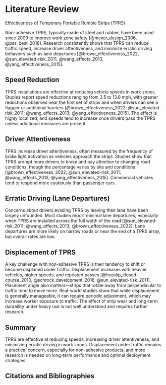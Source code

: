 # Literature Review

Effectiveness of Temporary Portable Rumble Strips (TPRS)

Non-adhesive TPRS, typically made of steel and rubber, have been used since 2009 to improve work zone safety [@meyer_design_2006, @pss_best_2018]. Research consistently shows that TPRS can reduce traffic speed, increase driver attentiveness, and minimize erratic driving behaviors such as lane departures [@brown_effectiveness_2022, @sun_elevated-risk_2011, @wang_effects_2013, @yang_effectiveness_2015].

## Speed Reduction

TPRS installations are effective at reducing vehicle speeds in work zones. Studies report speed reductions ranging from 3.5 to 13.8 mph, with greater reductions observed near the first set of strips and when drivers can see a flagger or additional barriers [@brown_effectiveness_2022; @sun_elevated-risk_2011; @wang_effects_2013; @yang_effectiveness_2015]. The effect is highly localized, and speeds tend to increase once drivers pass the TPRS unless additional measures are present.

## Driver Attentiveness

TPRS increase driver attentiveness, often measured by the frequency of brake light activation as vehicles approach the strips. Studies show that TPRS prompt more drivers to brake and pay attention to changing road conditions, though the percentage varies by site and conditions [@brown_effectiveness_2022; @sun_elevated-risk_2011; @wang_effects_2013; @yang_effectiveness_2015]. Commercial vehicles tend to respond more cautiously than passenger cars.

## Erratic Driving (Lane Departures)

Concerns about drivers evading TPRS by leaving their lane have been largely unfounded. Most studies report minimal lane departures, especially when TPRS are installed across the full width of the road [@sun_elevated-risk_2011; @wang_effects_2013; @brown_effectiveness_2022]. Lane departures are more likely on narrow roads or near the end of a TPRS array, but overall rates are low.

## Displacement of TPRS

A key challenge with non-adhesive TPRS is their tendency to shift or become displaced under traffic. Displacement increases with heavier vehicles, higher speeds, and repeated passes [@heaslip_closed-course_2010, @schrock_development_2016, @sun_elevated-risk_2011]. Placement angle also matters—strips that rotate away from perpendicular to traffic tend to move more. Real-world studies show that while displacement is generally manageable, it can require periodic adjustment, which may increase worker exposure to traffic. The effect of strip wear and long-term durability under heavy use is not well understood and requires further research.

## Summary

TPRS are effective at reducing speeds, increasing driver attentiveness, and minimizing erratic driving in work zones. Displacement under traffic remains a practical concern, especially for non-adhesive products, and more research is needed on long-term performance and optimal deployment strategies.

## Citations and Bibliographies

<!-- Quarto has a robust method for generating citations. 
If you follow the [setup instructions](https://quarto.org/docs/visual-editor/technical.html#citations-from-zotero), 
then you can easily search your database from inside Rstudio after typing the `@` command. 
Keep your Zotero database up-to-date and correct (and share it with your coauthors!) to minimize the pain you will feel in writing articles.

Note that there are two ways to make citations. 
Doing `@key` will give you a text citation, allowing you to refer to the author mid-sentence.

> @ben-akivaDiscreteChoiceAnalysis1985 is the canonical reference in choice modeling for transportation.

But if you put the citation in brackets like `[@citationkey]` you can make parenthetical citations. 
You can also give page numbers for quotes or specific findings this way.

> The difference in the choice model logsum can be used as a measure of consumer surplus, and therefore accessibility improvement [@ben-akivaDiscreteChoiceAnalysis1985, p. 301]. -->
